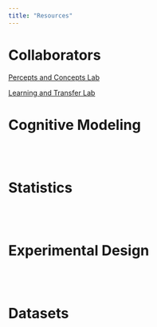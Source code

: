 ```yaml
---
title: "Resources"
---
```




# Collaborators 

[Percepts and Concepts Lab](https://pc.cogs.indiana.edu/)

[Learning and Transfer Lab](https://greenlab.psych.wisc.edu/)



# Cognitive Modeling


\
\

# Statistics


\
\

# Experimental Design


\
\


# Datasets


